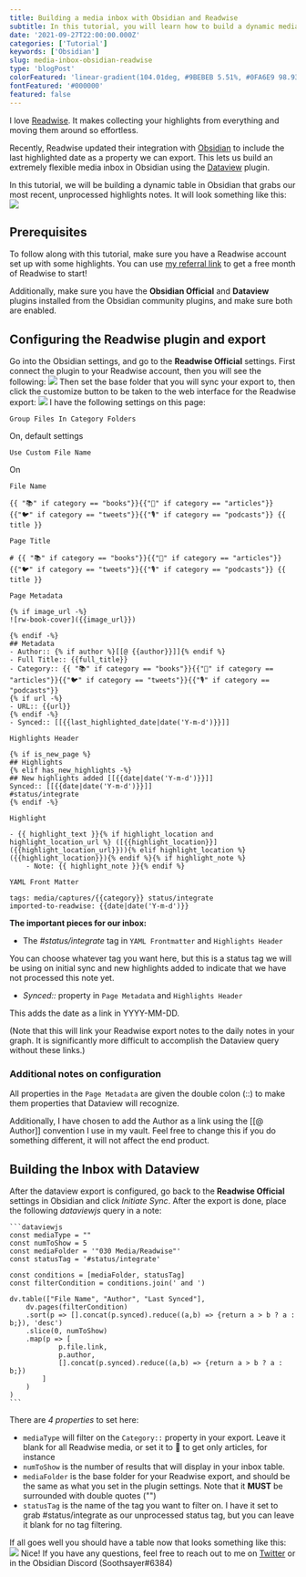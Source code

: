 ```yaml
---
title: Building a media inbox with Obsidian and Readwise
subtitle: In this tutorial, you will learn how to build a dynamic media inbox in Obsidian to process your Readwise highlights.
date: '2021-09-27T22:00:00.000Z'
categories: ['Tutorial']
keywords: ['Obsidian']
slug: media-inbox-obsidian-readwise
type: 'blogPost'
colorFeatured: 'linear-gradient(104.01deg, #9BEBEB 5.51%, #0FA6E9 98.93%)'
fontFeatured: '#000000'
featured: false
---
```


I love [Readwise](https://readwise.io). It makes collecting your highlights from everything and moving them around so effortless.

Recently, Readwise updated their integration with [Obsidian](https://obsidian.md/) to include the last highlighted date as a property we can export. This lets us build an extremely flexible media inbox in Obsidian using the [Dataview](https://github.com/blacksmithgu/obsidian-dataview) plugin.

In this tutorial, we will be building a dynamic table in Obsidian that grabs our most recent, unprocessed highlights notes. It will look something like this:
![](__GHOST_URL__/content/images/2021/09/Screen-Shot-2021-09-27-at-6.25.12-PM-1.png)
## Prerequisites

To follow along with this tutorial, make sure you have a Readwise account set up with some highlights. You can use [my referral link](https://readwise.io/i/jonathan903) to get a free month of Readwise to start!

Additionally, make sure you have the **Obsidian Official** and **Dataview** plugins installed from the Obsidian community plugins, and make sure both are enabled.

## Configuring the Readwise plugin and export

Go into the Obsidian settings, and go to the **Readwise Official** settings. First connect the plugin to your Readwise account, then you will see the following:
![](__GHOST_URL__/content/images/2021/09/Screen-Shot-2021-09-27-at-5.46.00-PM.png)
Then set the base folder that you will sync your export to, then click the customize button to be taken to the web interface for the Readwise export:
![](__GHOST_URL__/content/images/2021/09/Screen-Shot-2021-09-27-at-6.04.34-PM.png)
I have the following settings on this page:

`Group Files In Category Folders`

On, default settings

`Use Custom File Name`

On

`File Name`

    {{ "📚" if category == "books"}}{{"📰" if category == "articles"}}{{"🐦" if category == "tweets"}}{{"🎙" if category == "podcasts"}} {{ title }}
    

`Page Title`

    # {{ "📚" if category == "books"}}{{"📰" if category == "articles"}}{{"🐦" if category == "tweets"}}{{"🎙" if category == "podcasts"}} {{ title }}
    

`Page Metadata`

    {% if image_url -%}
    ![rw-book-cover]({{image_url}})
    
    {% endif -%}
    ## Metadata
    - Author:: {% if author %}[[@ {{author}}]]{% endif %}
    - Full Title:: {{full_title}}
    - Category:: {{ "📚" if category == "books"}}{{"📰" if category == "articles"}}{{"🐦" if category == "tweets"}}{{"🎙" if category == "podcasts"}}
    {% if url -%}
    - URL:: {{url}}
    {% endif -%}
    - Synced:: [[{{last_highlighted_date|date('Y-m-d')}}]]
    
    
    

`Highlights Header`

    {% if is_new_page %}
    ## Highlights
    {% elif has_new_highlights -%}
    ## New highlights added [[{{date|date('Y-m-d')}}]]
    Synced:: [[{{date|date('Y-m-d')}}]]
    #status/integrate
    {% endif -%}
    

`Highlight`

    - {{ highlight_text }}{% if highlight_location and highlight_location_url %} ([{{highlight_location}}]({{highlight_location_url}})){% elif highlight_location %} ({{highlight_location}}){% endif %}{% if highlight_note %}
        - Note: {{ highlight_note }}{% endif %}
    

`YAML Front Matter`

    tags: media/captures/{{category}} status/integrate
    imported-to-readwise: {{date|date('Y-m-d')}}
    

**The important pieces for our inbox:**

- The *#status/integrate* tag in `YAML Frontmatter` and `Highlights Header`

You can choose whatever tag you want here, but this is a status tag we will be using on initial sync and new highlights added to indicate that we have not processed this note yet.

- *Synced::* property in `Page Metadata` and `Highlights Header`

This adds the date as a link in YYYY-MM-DD. 

(Note that this will link your Readwise export notes to the daily notes in your graph. It is significantly more difficult to accomplish the Dataview query without these links.)

### Additional notes on configuration

All properties in the `Page Metadata` are given the double colon (::) to make them properties that Dataview will recognize.

Additionally, I have chosen to add the Author as a link using the [[@ Author]] convention I use in my vault. Feel free to change this if you do something different, it will not affect the end product.

## Building the Inbox with Dataview

After the dataview export is configured, go back to the **Readwise Official** settings in Obsidian and click *Initiate Sync*. After the export is done, place the following *dataviewjs* query in a note:

    ```dataviewjs
    const mediaType = ""
    const numToShow = 5
    const mediaFolder = '"030 Media/Readwise"'
    const statusTag = '#status/integrate'
    
    const conditions = [mediaFolder, statusTag]
    const filterCondition = conditions.join(' and ')
    
    dv.table(["File Name", "Author", "Last Synced"],
    	dv.pages(filterCondition)
    	.sort(p => [].concat(p.synced).reduce((a,b) => {return a > b ? a : b;}), 'desc')
    	.slice(0, numToShow)
    	.map(p => [
    			p.file.link,
    			p.author,
    			[].concat(p.synced).reduce((a,b) => {return a > b ? a : b;})
    		]
    	)
    )
    ```

There are *4 properties* to set here:

- `mediaType` will filter on the `Category::` property in your export. Leave it blank for all Readwise media, or set it to 📰 to get only articles, for instance
- `numToShow` is the number of results that will display in your inbox table.
- `mediaFolder` is the base folder for your Readwise export, and should be the same as what you set in the plugin settings. Note that it **MUST** be surrounded with double quotes ("")
- `statusTag` is the name of the tag you want to filter on. I have it set to grab #status/integrate as our unprocessed status tag, but you can leave it blank for no tag filtering.

If all goes well you should have a table now that looks something like this:
![](__GHOST_URL__/content/images/2021/09/Screen-Shot-2021-09-27-at-6.25.12-PM.png)
Nice! If you have any questions, feel free to reach out to me on [Twitter](https://twitter.com/jmilldotdev) or in the Obsidian Discord (Soothsayer#6384)
